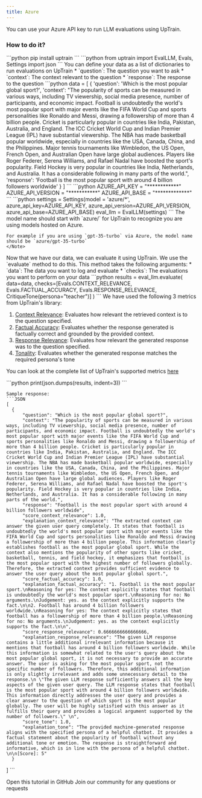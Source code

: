 ```yaml
---
title: Azure
---
```

You can use your Azure API key to run LLM evaluations using UpTrain.

### How to do it?

<Steps>
  <Step title="Install UpTrain">
    ```python
    pip install uptrain
    ```
    ```python
    from uptrain import EvalLLM, Evals, Settings
    import json
    ```
  </Step>
  <Step title="Create your data">
  You can define your data as a list of dictionaries to run evaluations on UpTrain
  * `question`: The question you want to ask
  * `context`: The context relevant to the question
  * `response`: The response to the question
    ```python
    data = [
      {
        'question': 'Which is the most popular global sport?',
        'context': "The popularity of sports can be measured in various ways, including TV viewership, social media presence, number of participants, and economic impact. Football is undoubtedly the world's most popular sport with major events like the FIFA World Cup and sports personalities like Ronaldo and Messi, drawing a followership of more than 4 billion people. Cricket is particularly popular in countries like India, Pakistan, Australia, and England. The ICC Cricket World Cup and Indian Premier League (IPL) have substantial viewership. The NBA has made basketball popular worldwide, especially in countries like the USA, Canada, China, and the Philippines. Major tennis tournaments like Wimbledon, the US Open, French Open, and Australian Open have large global audiences. Players like Roger Federer, Serena Williams, and Rafael Nadal have boosted the sport's popularity. Field Hockey is very popular in countries like India, Netherlands, and Australia. It has a considerable following in many parts of the world.",
        'response': 'Football is the most popular sport with around 4 billion followers worldwide'
      }
    ]
    ```
  </Step>
  <Step title="Enter your AZURE API details">
    ```python
    AZURE_API_KEY = "************"
    AZURE_API_VERSION = "***********"
    AZURE_API_BASE = "*************"
    ```
  </Step>

  <Step title="Create an EvalLLM Evaluator">
    ```python
    settings = Settings(model = 'azure/*', azure_api_key=AZURE_API_KEY, azure_api_version=AZURE_API_VERSION, azure_api_base=AZURE_API_BASE)
    eval_llm = EvalLLM(settings)
    ```
    <Note>
    The model name should start with `azure/` for UpTrain to recognize you are using models hosted on Azure.
    
    For example if you are using `gpt-35-turbo` via Azure, the model name should be `azure/gpt-35-turbo`
    </Note>
  </Step>

  <Step title="Evaluate data using UpTrain">
  Now that we have our data, we can evaluate it using UpTrain. We use the `evaluate` method to do this. This method takes the following arguments:
  * `data`: The data you want to log and evaluate
  * `checks`: The evaluations you want to perform on your data
    ```python
    results = eval_llm.evaluate(
          data=data,
          checks=[Evals.CONTEXT_RELEVANCE, Evals.FACTUAL_ACCURACY, Evals.RESPONSE_RELEVANCE, CritiqueTone(persona="teacher")]
        )
    ```
  We have used the following 3 metrics from UpTrain's library:

  1. [Context Relevance](/predefined-evaluations/context-awareness/context-relevance): Evaluates how relevant the retrieved context is to the question specified.
  2. [Factual Accuracy](/predefined-evaluations/context-awareness/factual-accuracy): Evaluates whether the response generated is factually correct and grounded by the provided context.
  3. [Response Relevance](/predefined-evaluations/response-quality/response-relevance): Evaluates how relevant the generated response was to the question specified.
  4. [Tonality](/predefined-evaluations/language-quality/tonality): Evaluates whether the generated response matches the required persona's tone 

  You can look at the complete list of UpTrain's supported metrics [here](/predefined-evaluations/overview)
  </Step>
  
  <Step title="Print the results">
    ```python
    print(json.dumps(results, indent=3))
    ```
    
    Sample response:
    ```JSON
    [
      {
          "question": "Which is the most popular global sport?",
          "context": "The popularity of sports can be measured in various ways, including TV viewership, social media presence, number of participants, and economic impact. Football is undoubtedly the world's most popular sport with major events like the FIFA World Cup and sports personalities like Ronaldo and Messi, drawing a followership of more than 4 billion people. Cricket is particularly popular in countries like India, Pakistan, Australia, and England. The ICC Cricket World Cup and Indian Premier League (IPL) have substantial viewership. The NBA has made basketball popular worldwide, especially in countries like the USA, Canada, China, and the Philippines. Major tennis tournaments like Wimbledon, the US Open, French Open, and Australian Open have large global audiences. Players like Roger Federer, Serena Williams, and Rafael Nadal have boosted the sport's popularity. Field Hockey is very popular in countries like India, Netherlands, and Australia. It has a considerable following in many parts of the world.",
          "response": "Football is the most popular sport with around 4 billion followers worldwide",
          "score_context_relevance": 1.0,
          "explanation_context_relevance": "The extracted context can answer the given user query completely. It states that football is undoubtedly the world's most popular sport with major events like the FIFA World Cup and sports personalities like Ronaldo and Messi drawing a followership of more than 4 billion people. This information clearly establishes football as the most popular global sport. While the context also mentions the popularity of other sports like cricket, basketball, tennis, and field hockey, it emphasizes that football is the most popular sport with the highest number of followers globally. Therefore, the extracted context provides sufficient evidence to answer the user query about the most popular global sport.",
          "score_factual_accuracy": 1.0,
          "explanation_factual_accuracy": "1. Football is the most popular sport.\nReasoning for yes: The context explicitly states that football is undoubtedly the world's most popular sport.\nReasoning for no: No arguments.\nJudgement: yes. as the context explicitly supports the fact.\n\n2. Football has around 4 billion followers worldwide.\nReasoning for yes: The context explicitly states that football has a followership of more than 4 billion people.\nReasoning for no: No arguments.\nJudgement: yes. as the context explicitly supports the fact.\n\n",
          "score_response_relevance": 0.6666666666666666,
          "explanation_response_relevance": "The given LLM response contains a little additional irrelevant information because it mentions that football has around 4 billion followers worldwide. While this information is somewhat related to the user's query about the most popular global sport, it is not necessary to provide an accurate answer. The user is asking for the most popular sport, not the specific number of followers. Therefore, this additional information is only slightly irrelevant and adds some unnecessary detail to the response.\n \"The given LLM response sufficiently answers all the key aspects of the given user query. The LLM response states that football is the most popular sport with around 4 billion followers worldwide. This information directly addresses the user query and provides a clear answer to the question of which sport is the most popular globally. The user will be highly satisfied with this answer as it fulfills their query and provides a logical argument supported by the number of followers.\" \n",
          "score_tone": 1.0,
          "explanation_tone": "The provided machine-generated response aligns with the specified persona of a helpful chatbot. It provides a factual statement about the popularity of football without any additional tone or emotion. The response is straightforward and informative, which is in line with the persona of a helpful chatbot. \n\n[Score]: 5"
      }
]
    ```
  </Step>
</Steps>


<CardGroup cols={2}>
  <Card
    title="Tutorial"
    href="https://github.com/uptrain-ai/uptrain/blob/main/examples/open_source_evaluator_tutorial.ipynb"
    icon="github"
    color="#808080"
  >
    Open this tutorial in GitHub
  </Card>
  <Card
    title="Have Questions?"
    href="https://join.slack.com/t/uptraincommunity/shared_invite/zt-1yih3aojn-CEoR_gAh6PDSknhFmuaJeg"
    icon="slack"
    color="#808080"
  >
    Join our community for any questions or requests
  </Card>
</CardGroup>

